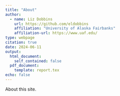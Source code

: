 ```yaml
---
title: "About"
author:
  - name: Liz Dobbins
    url: https://github.com/eldobbins
    affiliation: "University of Alaska Fairbanks"
    affiliation-url: https://www.uaf.edu/ 
type: webpage
citation: true
date: 2024-06-11
output:
  html_document:
    self_contained: false
  pdf_document:
    template: report.tex
echo: false
---
```


About this site.
